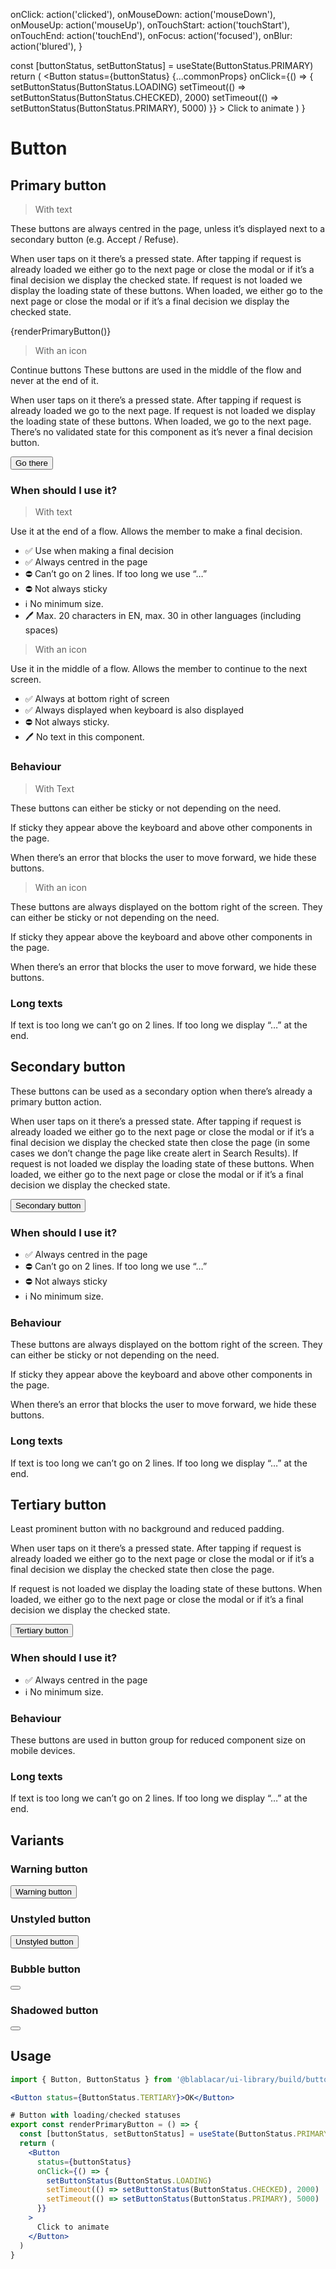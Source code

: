 

  onClick: action('clicked'),
  onMouseDown: action('mouseDown'),
  onMouseUp: action('mouseUp'),
  onTouchStart: action('touchStart'),
  onTouchEnd: action('touchEnd'),
  onFocus: action('focused'),
  onBlur: action('blured'),
}

  const [buttonStatus, setButtonStatus] = useState(ButtonStatus.PRIMARY)
  return (
    <Button
      status={buttonStatus}
      {...commonProps}
      onClick={() => {
        setButtonStatus(ButtonStatus.LOADING)
        setTimeout(() => setButtonStatus(ButtonStatus.CHECKED), 2000)
        setTimeout(() => setButtonStatus(ButtonStatus.PRIMARY), 5000)
      }}
    >
      Click to animate
    </Button>
  )
}

<Meta title="Buttons/Button" />

# Button

## Primary button

> With text

These buttons are always centred in the page, unless it’s displayed next to a secondary button (e.g. Accept / Refuse).

When user taps on it there’s a pressed state.
After tapping if request is already loaded we either go to the next page or close the modal or if it’s a final decision we display the checked state.
If request is not loaded we display the loading state of these buttons. When loaded, we either go to the next page or close the modal or if it’s a final decision we display the checked state.

<Canvas>
  {renderPrimaryButton()}
</Canvas>

> With an icon

Continue buttons
These buttons are used in the middle of the flow and never at the end of it.

When user taps on it there’s a pressed state.
After tapping if request is already loaded we go to the next page.
If request is not loaded we display the loading state of these buttons. When loaded, we go to the next page. There’s no validated state for this component as it’s never a final decision button.

<Canvas>
  <Button
    status={ButtonStatus.PRIMARY}
    {...commonProps}
  >
    <ArrowIcon right iconColor={color.white} /> Go there
  </Button>
</Canvas>

### When should I use it?

> With text

Use it at the end of a flow. Allows the member to make a final decision.

- ✅ Use when making a final decision
- ✅ Always centred in the page
- ⛔️ Can’t go on 2 lines. If too long we use “…”
- ⛔️ Not always sticky
- ℹ️ No minimum size.
- 🖊 Max. 20 characters in EN, max. 30 in other languages (including spaces)

> With an icon

Use it in the middle of a flow. Allows the member to continue to the next screen.

- ✅ Always at bottom right of screen
- ✅ Always displayed when keyboard is also displayed
- ⛔️ Not always sticky.
- 🖊 No text in this component.

### Behaviour

> With Text

These buttons can either be sticky or not depending on the need.

If sticky they appear above the keyboard and above other components in the page.

When there’s an error that blocks the user to move forward, we hide these buttons.

> With an icon

These buttons are always displayed on the bottom right of the screen. They can either be sticky or not depending on the need.

If sticky they appear above the keyboard and above other components in the page.

When there’s an error that blocks the user to move forward, we hide these buttons.

### Long texts

If text is too long we can’t go on 2 lines. If too long we display “…” at the end.

## Secondary button

These buttons can be used as a secondary option when there’s already a primary button action.

When user taps on it there’s a pressed state.
After tapping if request is already loaded we either go to the next page or close the modal or if it’s a final decision we display the checked state then close the page (in some cases we don’t change the page like create alert in Search Results).
If request is not loaded we display the loading state of these buttons. When loaded, we either go to the next page or close the modal or if it’s a final decision we display the checked state.

<Canvas>
  <Button
    status={ButtonStatus.SECONDARY}
    {...commonProps}
  >
    Secondary button
  </Button>
</Canvas>

### When should I use it?

- ✅ Always centred in the page
- ⛔️ Can’t go on 2 lines. If too long we use “…”
- ⛔️ Not always sticky
- ℹ️ No minimum size.

### Behaviour

These buttons are always displayed on the bottom right of the screen. They can either be sticky or not depending on the need.

If sticky they appear above the keyboard and above other components in the page.

When there’s an error that blocks the user to move forward, we hide these buttons.

### Long texts

If text is too long we can’t go on 2 lines. If too long we display “…” at the end.

## Tertiary button

Least prominent button with no background and reduced padding.

When user taps on it there’s a pressed state.
After tapping if request is already loaded we either go to the next page or close the modal or if it’s a final decision we display the checked state then close the page.

If request is not loaded we display the loading state of these buttons.
When loaded, we either go to the next page or close the modal or if it’s a final decision we display the checked state.

<Canvas>
  <Button
    status={ButtonStatus.TERTIARY}
    {...commonProps}
  >
    Tertiary button
  </Button>
</Canvas>

### When should I use it?

- ✅ Always centred in the page
- ℹ️ No minimum size.

### Behaviour

These buttons are used in button group for reduced component size on mobile devices.

### Long texts

If text is too long we can’t go on 2 lines. If too long we display “…” at the end.

## Variants

### Warning button
<Canvas>
  <Button
    status={ButtonStatus.WARNING}
    {...commonProps}
  >
    Warning button
  </Button>
</Canvas>

### Unstyled button
<Canvas>
  <Button
    status={ButtonStatus.UNSTYLED}
    {...commonProps}
  >
    Unstyled button
  </Button>
</Canvas>

### Bubble button
<Canvas>
  <Button
    status={ButtonStatus.PRIMARY}
    isBubble
    {...commonProps}
  >
    <ArrowIcon right iconColor={color.white} />
  </Button>
</Canvas>

### Shadowed button
<Canvas>
  <Button
    status={ButtonStatus.PRIMARY}
    isBubble
    shadowed
    {...commonProps}
  >
    <ArrowIcon right iconColor={color.white} />
  </Button>
</Canvas>

## Usage

```jsx
import { Button, ButtonStatus } from '@blablacar/ui-library/build/button'

<Button status={ButtonStatus.TERTIARY}>OK</Button>

# Button with loading/checked statuses
export const renderPrimaryButton = () => {
  const [buttonStatus, setButtonStatus] = useState(ButtonStatus.PRIMARY)
  return (
    <Button
      status={buttonStatus}
      onClick={() => {
        setButtonStatus(ButtonStatus.LOADING)
        setTimeout(() => setButtonStatus(ButtonStatus.CHECKED), 2000)
        setTimeout(() => setButtonStatus(ButtonStatus.PRIMARY), 5000)
      }}
    >
      Click to animate
    </Button>
  )
}
```

<ArgsTable of={Button} />

